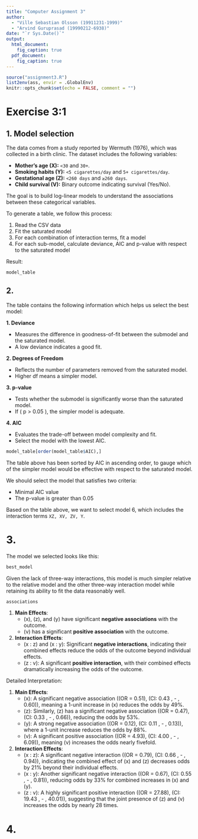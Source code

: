 ```yaml
---
title: "Computer Assignment 3"
author:
  - "Ville Sebastian Olsson (19911231-1999)"
  - "Arvind Guruprasad (19990212-6938)"
date: "`r Sys.Date()`"
output:
  html_document:
    fig_caption: true
  pdf_document:
    fig_caption: true
---
```


```r
source("assignment3.R")
list2env(ass, envir = .GlobalEnv)
knitr::opts_chunk$set(echo = FALSE, comment = "")
```

# Exercise 3:1

## 1. Model selection

The data comes from a study reported by Wermuth (1976), which was collected in a birth clinic. The dataset includes the following variables:

- **Mother's age (X):** `<30` and `30+`.
- **Smoking habits (Y):** `<5 cigarettes/day` and `5+ cigarettes/day`.
- **Gestational age (Z):** `<260 days` and `≥260 days`.
- **Child survival (V):** Binary outcome indicating survival (Yes/No).

The goal is to build log-linear models to understand the associations between these categorical variables.

To generate a table, we follow this process:

1. Read the CSV data
2. Fit the saturated model
3. For each combination of interaction terms, fit a model
4. For each sub-model, calculate deviance, AIC and p-value with respect to the saturated model

Result:
```r
model_table
```


## 2.

The table contains the following information which helps us
select the best model:

**1. Deviance**

- Measures the difference in goodness-of-fit between the submodel and the saturated model.
- A low deviance indicates a good fit.

**2. Degrees of Freedom**

- Reflects the number of parameters removed from the saturated model.
- Higher df means a simpler model.

**3. p-value**

- Tests whether the submodel is significantly worse than the saturated model.
- If \( p > 0.05 \), the simpler model is adequate.

**4. AIC**

- Evaluates the trade-off between model complexity and fit.
- Select the model with the lowest AIC.

```r
model_table[order(model_table$AIC),]
```

The table above has been sorted by AIC in ascending order,
to gauge which of the simpler model would be effective with
respect to the saturated model.

We should select the model that satisfies two criteria:

* Minimal AIC value
* The p-value is greater than 0.05

Based on the table above, we want to select model 6,
which includes the interaction terms `XZ, XV, ZV, Y`.

# 3.

The model we selected looks like this:

```r
best_model
```

Given the lack of three-way interactions, this model
is much simpler relative to the relative model and the
other three-way interaction model while retaining
its ability to fit the data reasonably well.

```r
associations
```


1. **Main Effects**:
   - \(x\), \(z\), and \(y\) have significant **negative associations** with the outcome.
   - \(v\) has a significant **positive association** with the outcome.

2. **Interaction Effects**:
   - \(x : z\) and \(x : y\): Significant **negative interactions**, indicating their combined effects reduce the odds of the outcome beyond individual effects.
   - \(z : v\): A significant **positive interaction**, with their combined effects dramatically increasing the odds of the outcome.

Detailed Interpretation:

1. **Main Effects**:
   - \(x\): A significant negative association (\(OR = 0.51\), \(CI: 0.43 \, - \, 0.60\)), meaning a 1-unit increase in \(x\) reduces the odds by 49%.
   - \(z\): Similarly, \(z\) has a significant negative association (\(OR = 0.47\), \(CI: 0.33 \, - \, 0.66\)), reducing the odds by 53%.
   - \(y\): A strong negative association (\(OR = 0.12\), \(CI: 0.11 \, - \, 0.13\)), where a 1-unit increase reduces the odds by 88%.
   - \(v\): A significant positive association (\(OR = 4.93\), \(CI: 4.00 \, - \, 6.09\)), meaning \(v\) increases the odds nearly fivefold.

2. **Interaction Effects**:
   - \(x : z\): A significant negative interaction (\(OR = 0.79\), \(CI: 0.66 \, - \, 0.94\)), indicating the combined effect of \(x\) and \(z\) decreases odds by 21% beyond their individual effects.
   - \(x : y\): Another significant negative interaction (\(OR = 0.67\), \(CI: 0.55 \, - \, 0.81\)), reducing odds by 33% for combined increases in \(x\) and \(y\).
   - \(z : v\): A highly significant positive interaction (\(OR = 27.88\), \(CI: 19.43 \, - \, 40.01\)), suggesting that the joint presence of \(z\) and \(v\) increases the odds by nearly 28 times.

# 4.
